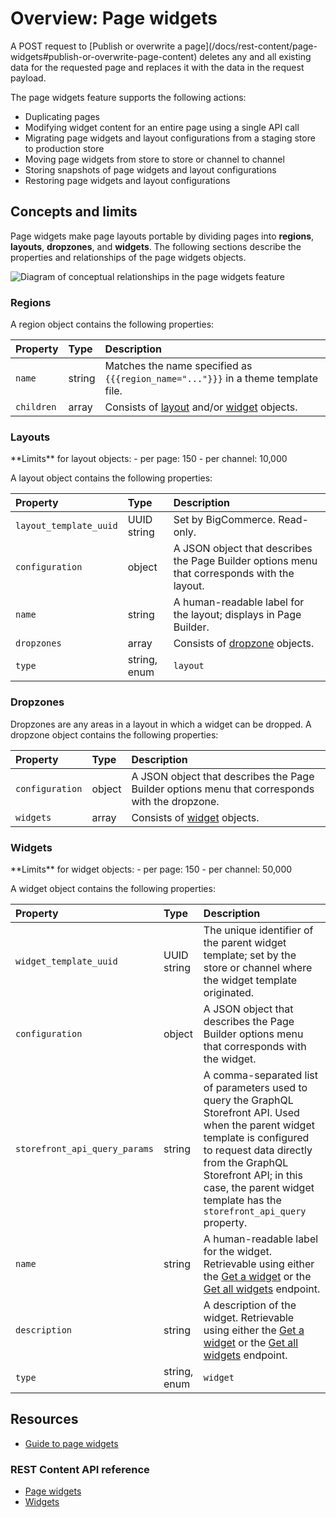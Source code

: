 # Overview: Page widgets

<Callout type="warning">
  A POST request to [Publish or overwrite a page](/docs/rest-content/page-widgets#publish-or-overwrite-page-content) deletes any and all existing data for the requested page and replaces it with the data in the request payload.
</Callout>

The page widgets feature supports the following actions:

* Duplicating pages
* Modifying widget content for an entire page using a single API call
* Migrating page widgets and layout configurations from a staging store to production store
* Moving page widgets from store to store or channel to channel
* Storing snapshots of page widgets and layout configurations
* Restoring page widgets and layout configurations

## Concepts and limits

Page widgets make page layouts portable by dividing pages into **regions**, **layouts**, **dropzones**, and **widgets**. The following sections describe the properties and relationships of the page widgets objects.

![Diagram of conceptual relationships in the page widgets feature](https://storage.googleapis.com/bigcommerce-production-dev-center/images/page-widgets/conceptual-relationships.png)

### Regions

A region object contains the following properties:

| Property | Type | Description |
|:---------|:-----|:------------|
| `name` | string | Matches the name specified as `{{{region_name="..."}}}` in a theme template file. |
| `children` | array  | Consists of [layout](#layouts) and/or [widget](#widgets) objects.|

### Layouts

<Callout type="info">
  **Limits** for layout objects: - per page: 150 - per channel: 10,000
</Callout>

A layout object contains the following properties:

| Property | Type | Description |
|:---------|:-----|:------------|
| `layout_template_uuid` | UUID string | Set by BigCommerce. Read-only. |
| `configuration` | object | A JSON object that describes the Page Builder options menu that corresponds with the layout. |
| `name` | string | A human-readable label for the layout; displays in Page Builder. |
| `dropzones` | array | Consists of [dropzone](#dropzones) objects. |
| `type` | string, enum | `layout` |

### Dropzones

Dropzones are any areas in a layout in which a widget can be dropped. A dropzone object contains the following properties:

| Property | Type | Description |
|:---------|:-----|:------------|
| `configuration` | object | A JSON object that describes the Page Builder options menu that corresponds with the dropzone. |
| `widgets` | array  | Consists of [widget](#widgets) objects. |

### Widgets

<Callout type="info">
  **Limits** for widget objects: - per page: 150 - per channel: 50,000
</Callout>

A widget object contains the following properties:

| Property | Type | Description |
|:---------|:-----|:------------|
| `widget_template_uuid` | UUID string | The unique identifier of the parent widget template; set by the store or channel where the widget template originated. |
| `configuration` | object | A JSON object that describes the Page Builder options menu that corresponds with the widget. |
| `storefront_api_query_params` | string | A comma-separated list of parameters used to query the GraphQL Storefront API. Used when the parent widget template is configured to request data directly from the GraphQL Storefront API; in this case, the parent widget template has the `storefront_api_query` property. |
| `name` | string | A human-readable label for the widget. Retrievable using either the [Get a widget](/docs/rest-content/widgets/widget#get-a-widget) or the [Get all widgets](/docs/rest-content/widgets/widget#get-all-widgets) endpoint. |
| `description` | string | A description of the widget. Retrievable using either the [Get a widget](/docs/rest-content/widgets/widget#get-a-widget) or the [Get all widgets](/docs/rest-content/widgets/widget#get-all-widgets) endpoint. |
| `type` | string, enum | `widget` |

## Resources

- [Guide to page widgets](/docs/storefront/widgets/page-widgets/guide)

### REST Content API reference

- [Page widgets](/docs/rest-content/page-widgets)
- [Widgets](/docs/rest-content/widgets)
